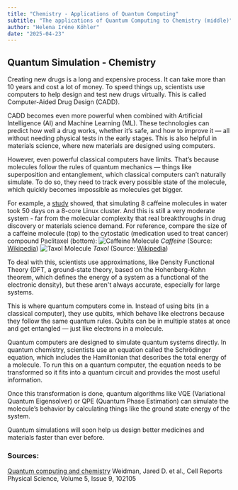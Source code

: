 ```yaml
---
title: "Chemistry - Applications of Quantum Computing"
subtitle: "The applications of Quantum Computing to Chemistry (middle)"
author: "Helena Iréne Köhler"
date: "2025-04-23"
---
```


## Quantum Simulation - Chemistry

Creating new drugs is a long and expensive process. It can take more than 10 years and cost a lot of money. To speed things up, scientists use computers to help design and test new drugs virtually. This is called Computer-Aided Drug Design (CADD).

CADD becomes even more powerful when combined with Artificial Intelligence (AI) and Machine Learning (ML). These technologies can predict how well a drug works, whether it’s safe, and how to improve it — all without needing physical tests in the early stages. This is also helpful in materials science, where new materials are designed using computers.

However, even powerful classical computers have limits. That’s because molecules follow the rules of quantum mechanics — things like superposition and entanglement, which classical computers can’t naturally simulate. To do so, they need to track every possible state of the molecule, which quickly becomes impossible as molecules get bigger.

For example, a [study](https://pubmed.ncbi.nlm.nih.gov/21812485/) showed, that simulating 8 caffeine molecules in water took 50 days on a 8-core Linux cluster. And this is still a very moderate system - far from the molecular complexity that real breakthroughs in drug discovery or materials science demand. For reference, compare the size of a caffeine molecule (top) to the cytostatic (medication used to treat cancer) compound Paclitaxel (bottom):
![Caffeine Molecule](/posts/assets/entries/qchemistry/caffeinemol.png)
_Caffeine_ (Source: [Wikipedia](https://en.m.wikipedia.org/wiki/File:Caffeine_%281%29_3D_ball.png))
![Taxol Molecule](/posts/assets/entries/qchemistry/taxolmol.png)
_Taxol_ (Source: [Wikipedia](https://en.m.wikipedia.org/wiki/File:Taxol%28Paclitaxel%293D.png))

To deal with this, scientists use approximations, like Density Functional Theory (DFT, a ground-state theory, based on the Hohenberg-Kohn theorem, which defines the energy of a system as a functional of the electronic density), but these aren't always accurate, especially for large systems.

This is where quantum computers come in. Instead of using bits (in a classical computer), they use qubits, which behave like electrons because they follow the same quantum rules. Qubits can be in multiple states at once and get entangled — just like electrons in a molecule.

Quantum computers are designed to simulate quantum systems directly. In quantum chemistry, scientists use an equation called the Schrödinger equation, which includes the Hamiltonian that describes the total energy of a molecule. To run this on a quantum computer, the equation needs to be transformed so it fits into a quantum circuit and provides the most useful information.

Once this transformation is done, quantum algorithms like VQE (Variational Quantum Eigensolver) or QPE (Quantum Phase Estimation) can simulate the molecule’s behavior by calculating things like the ground state energy of the system.

Quantum simulations will soon help us design better medicines and materials faster than ever before.

### Sources:

[Quantum computing and chemistry](<https://www.cell.com/cell-reports-physical-science/fulltext/S2666-3864(24)00383-7?_returnURL=https%3A%2F%2Flinkinghub.elsevier.com%2Fretrieve%2Fpii%2FS2666386424003837%3Fshowall%3Dtrue>) Weidman, Jared D. et al., Cell Reports Physical Science, Volume 5, Issue 9, 102105
